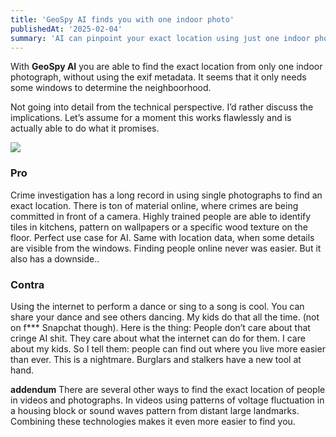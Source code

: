 ```yaml
---
title: 'GeoSpy AI finds you with one indoor photo'
publishedAt: '2025-02-04'
summary: 'AI can pinpoint your exact location using just one indoor photo'
---
```


With **GeoSpy AI** you are able to find the exact location from only one indoor photograph, without using the exif metadata. It seems that it only needs some windows to determine the neighboorhood. 

Not going into detail from the technical perspective. I’d rather discuss the implications. Let’s assume for a moment this works flawlessly and is actually able to do what it promises.

![](https://i.imgur.com/J4zC0Rv.png)

### Pro
Crime investigation has a long record in using single photographs to find an exact location. There is ton of material online, where crimes are being committed in front of a camera. Highly trained people are able to identify tiles in kitchens, pattern on wallpapers or a specific wood texture on the floor. Perfect use case for AI. Same with location data, when some details are visible from the windows. Finding people online never was easier. But it also has a downside..

### Contra
Using the internet to perform a dance or sing to a song is cool. You can share your dance and see others dancing. My kids do that all the time. (not on f*** Snapchat though). Here is the thing: People don’t care about that cringe AI shit. They care about what the internet can do for them. I care about my kids. So I tell them: people can find out where you live more easier than ever. This is a nightmare. Burglars and stalkers have a new tool at hand. 

**addendum**
There are several other ways to find the exact location of people in videos and photographs. In videos using patterns of voltage fluctuation in a housing block or sound waves pattern from distant large landmarks. Combining these technologies makes it even more easier to find you.
